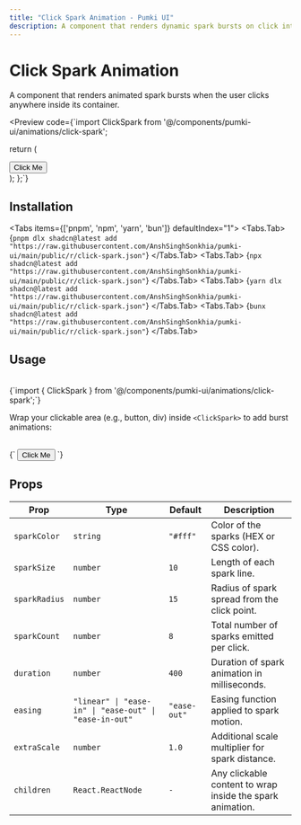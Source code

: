 ```yaml
---
title: "Click Spark Animation - Pumki UI"
description: A component that renders dynamic spark bursts on click interactions.
---
```



# Click Spark Animation

A component that renders animated spark bursts when the user clicks anywhere inside its container.

<Preview
  code={`import ClickSpark from '@/components/pumki-ui/animations/click-spark';

  return (
    <div className="relative w-full h-[400px] bg-black flex items-center justify-center text-white">
        <ClickSpark sparkColor="#ff3366" sparkSize={12} sparkRadius={20} sparkCount={10} duration={500}>
            <div className='flex items-center justify-center h-full'>
                <button className="px-6 py-3 bg-pink-600 rounded-lg hover:bg-pink-500 transition">
                    Click Me
                </button>
            </div>
        </ClickSpark>
    </div>
  );
};`}
>
  <ClickSparkDemo />
</Preview>

## Installation

<Tabs items={['pnpm', 'npm', 'yarn', 'bun']} defaultIndex="1">
  <Tabs.Tab>
    <CodeBlock language="bash">
      {`pnpm dlx shadcn@latest add "https://raw.githubusercontent.com/AnshSinghSonkhia/pumki-ui/main/public/r/click-spark.json"`}
    </CodeBlock>
  </Tabs.Tab>
  <Tabs.Tab>
    <CodeBlock language="bash">
      {`npx shadcn@latest add "https://raw.githubusercontent.com/AnshSinghSonkhia/pumki-ui/main/public/r/click-spark.json"`}
    </CodeBlock>
  </Tabs.Tab>
  <Tabs.Tab>
    <CodeBlock language="bash">
      {`yarn dlx shadcn@latest add "https://raw.githubusercontent.com/AnshSinghSonkhia/pumki-ui/main/public/r/click-spark.json"`}
    </CodeBlock>
  </Tabs.Tab>
  <Tabs.Tab>
    <CodeBlock language="bash">
      {`bunx shadcn@latest add "https://raw.githubusercontent.com/AnshSinghSonkhia/pumki-ui/main/public/r/click-spark.json"`}
    </CodeBlock>
  </Tabs.Tab>
</Tabs>

## Usage

<br />

<CodeBlock language="typescript">
{`import { ClickSpark } from '@/components/pumki-ui/animations/click-spark';`}
</CodeBlock>

Wrap your clickable area (e.g., button, div) inside `<ClickSpark>` to add burst animations:

<br />

<CodeBlock language="typescript">
{`<ClickSpark sparkColor="#ff3366" sparkSize={12} sparkRadius={20} sparkCount={10} duration={500}>
    <button>Click Me</button>
</ClickSpark>`}
</CodeBlock>

## Props


<PumkiTableStyles />

<PumkiTable>
  <table className="pumki-table">
    <thead>
      <tr>
        <th>Prop</th>
        <th>Type</th>
        <th>Default</th>
        <th>Description</th>
      </tr>
    </thead>
    <tbody>
      <tr>
        <td><code>sparkColor</code></td>
        <td><code>string</code></td>
        <td><code>"#fff"</code></td>
        <td>Color of the sparks (HEX or CSS color).</td>
      </tr>
      <tr>
        <td><code>sparkSize</code></td>
        <td><code>number</code></td>
        <td><code>10</code></td>
        <td>Length of each spark line.</td>
      </tr>
      <tr>
        <td><code>sparkRadius</code></td>
        <td><code>number</code></td>
        <td><code>15</code></td>
        <td>Radius of spark spread from the click point.</td>
      </tr>
      <tr>
        <td><code>sparkCount</code></td>
        <td><code>number</code></td>
        <td><code>8</code></td>
        <td>Total number of sparks emitted per click.</td>
      </tr>
      <tr>
        <td><code>duration</code></td>
        <td><code>number</code></td>
        <td><code>400</code></td>
        <td>Duration of spark animation in milliseconds.</td>
      </tr>
      <tr>
        <td><code>easing</code></td>
        <td><code>"linear" | "ease-in" | "ease-out" | "ease-in-out"</code></td>
        <td><code>"ease-out"</code></td>
        <td>Easing function applied to spark motion.</td>
      </tr>
      <tr>
        <td><code>extraScale</code></td>
        <td><code>number</code></td>
        <td><code>1.0</code></td>
        <td>Additional scale multiplier for spark distance.</td>
      </tr>
      <tr>
        <td><code>children</code></td>
        <td><code>React.ReactNode</code></td>
        <td><code>-</code></td>
        <td>Any clickable content to wrap inside the spark animation.</td>
      </tr>
    </tbody>
  </table>
</PumkiTable>
